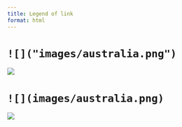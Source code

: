 ```yaml
---
title: Legend of link
format: html
---
```


# `![]("images/australia.png")`

![]("images/australia.png")

# `![](images/australia.png)`

![](images/australia.png)
